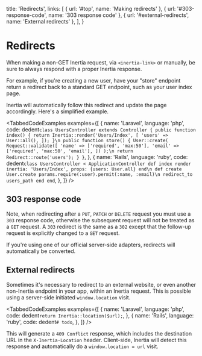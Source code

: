 
  title: 'Redirects',
  links: [
    { url: '#top', name: 'Making redirects' },
    { url: '#303-response-code', name: '303 response code' },
    { url: '#external-redirects', name: 'External redirects' },
  ],
}

# Redirects

When making a non-GET Inertia request, via `<inertia-link>` or manually, be sure to always respond with a proper Inertia response.

For example, if you're creating a new user, have your "store" endpoint return a redirect back to a standard GET endpoint, such as your user index page.

Inertia will automatically follow this redirect and update the page accordingly. Here's a simplified example.

<TabbedCodeExamples
  examples={[
    {
      name: 'Laravel',
      language: 'php',
      code: dedent`
        class UsersController extends Controller
        {
            public function index()
            {
                return Inertia::render('Users/Index', [
                    'users' => User::all(),
                ]);
            }\n
            public function store()
            {
                User::create(
                    Request::validate([
                        'name' => ['required', 'max:50'],
                        'email' => ['required', 'max:50', 'email'],
                    ])
                );\n
                return Redirect::route('users');
            }
        }
      `,
    },
    {
      name: 'Rails',
      language: 'ruby',
      code: dedent`
        class UsersController < ApplicationController
          def index
            render inertia: 'Users/Index', props: {users: User.all}
          end\n
          def create
            User.create params.require(:user).permit(:name, :email)\n
            redirect_to users_path
          end
        end
      `,
    },
  ]}
/>

## 303 response code

Note, when redirecting after a `PUT`, `PATCH` or `DELETE` request you must use a `303` response code, otherwise the subsequent request will not be treated as a `GET` request. A `303` redirect is the same as a `302` except that the follow-up request is explicitly changed to a `GET` request.

If you're using one of our official server-side adapters, redirects will automatically be converted.

## External redirects

Sometimes it's necessary to redirect to an external website, or even another non-Inertia endpoint in your app, within an Inertia request. This is possible using a server-side initiated `window.location` visit.

<TabbedCodeExamples
  examples={[
    {
      name: 'Laravel',
      language: 'php',
      code: dedent`
        return Inertia::location($url);
      `,
    },
    {
      name: 'Rails',
      language: 'ruby',
      code: dedent`
        # todo
      `,
    },
  ]}
/>

This will generate a `409 Conflict` response, which includes the destination URL in the `X-Inertia-Location` header. Client-side, Inertia will detect this response and automatically do a `window.location = url` visit.
